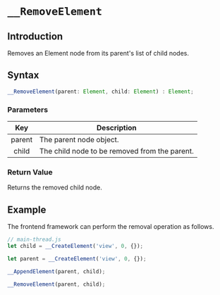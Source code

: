 # `__RemoveElement`

## Introduction

Removes an Element node from its parent's list of child nodes.

## Syntax

```jsx
__RemoveElement(parent: Element, child: Element) : Element;
```

### Parameters

|  Key   | Description                                   |
| :----: | --------------------------------------------- |
| parent | The parent node object.                       |
| child  | The child node to be removed from the parent. |

### Return Value

Returns the removed child node.

## Example

The frontend framework can perform the removal operation as follows.

```jsx
// main-thread.js
let child = __CreateElement('view', 0, {});

let parent = __CreateElement('view', 0, {});

__AppendElement(parent, child);

__RemoveElement(parent, child);
```
